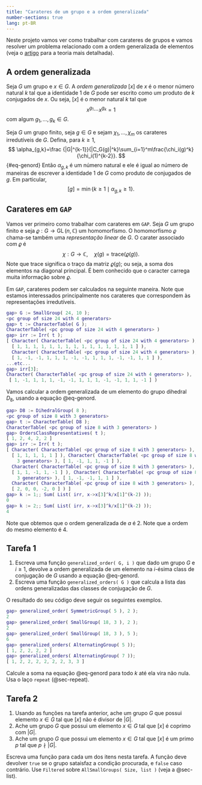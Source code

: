 ```yaml
---
title: "Carateres de um grupo e a ordem generalizada"
number-sections: true
lang: pt-BR
---
```



Neste projeto vamos ver como trabalhar com carateres de grupos e vamos resolver um problema relacionado com a ordem generalizada de elementos (veja o [artigo](https://link.springer.com/article/10.1007/s00013-023-01931-5) para a teoria mais detalhada). 

## A ordem generalizada

:::{.problem}
Seja $G$ um grupo e $x\in G$. A *ordem generalizada* $[x]$ de $x$ é o menor número natural $k$ tal que a identidade $1$ de $G$ pode ser escrito como um produto de $k$ conjugados de $x$. Ou seja, $[x]$ é o menor natural $k$ tal que 
$$
x^{g_1}\cdots x^{g_k}=1
$$
com algum $g_1,\ldots,g_k\in G$. 


:::{#thm-ord-gen}
Seja $G$ um grupo finito, seja $g\in G$ e sejam $\chi_1,\ldots,\chi_m$ os carateres irredutíveis de $G$. Defina, para $k\geq 1$, 
$$
\alpha_{g,k}=\frac {|G|^{k-1}}{|C_G(g)|^k}\sum_{i=1}^m\frac{\chi_i(g)^k}{\chi_i(1)^{k-2}}.
$${#eq-genord}
Então $\alpha_{g,k}$ é um número natural e ele é igual ao número de maneiras de escrever a identidade $1$ de $G$ como produto de conjugados de $g$. Em particular, 
$$
[g]=\min\{k\geq 1\mid \alpha_{g,k}\geq 1\}.
$$
:::
:::

## Carateres em `GAP`

:::{.subexample}
Vamos ver primeiro como trabalhar com carateres em `GAP`. Seja $G$ um grupo finito e seja $\varrho:G\to \operatorname{GL}(n,\mathbb C)$ um homomorfismo. O homomorfismo $\varrho$ chama-se também uma *representação linear* de $G$. O carater associado com $\varrho$ é 
$$
\chi:G\to\mathbb C,\quad \chi(g)=\mbox{trace}(\varrho(g)). 
$$
Note que $\mbox{trace}$ significa o traço da matriz $\varrho(g)$; ou seja, a soma dos elementos na diagonal principal. É bem conhecido que o caracter carrega muita informação sobre $\varrho$.

Em `GAP`, carateres podem ser calculados na seguinte maneira. Note que estamos interessados principalmente nos carateres que correspondem às representações irredutíveis.

```matlab
gap> G := SmallGroup( 24, 10 );
<pc group of size 24 with 4 generators>
gap> t := CharacterTable( G );
CharacterTable( <pc group of size 24 with 4 generators> )
gap> irr := Irr( t );
[ Character( CharacterTable( <pc group of size 24 with 4 generators> ),
  [ 1, 1, 1, 1, 1, 1, 1, 1, 1, 1, 1, 1, 1, 1, 1 ] ), 
  Character( CharacterTable( <pc group of size 24 with 4 generators> ),
  [ 1, -1, -1, 1, 1, 1, -1, -1, 1, 1, 1, -1, -1, 1, 1 ] ), 
...etc...
gap> irr[3];
Character( CharacterTable( <pc group of size 24 with 4 generators> ),
 [ 1, -1, 1, 1, 1, -1, -1, 1, 1, 1, -1, -1, 1, 1, -1 ] )
```
:::



:::{.subexample}
Vamos calcular a ordem generalizada de um elemento do grupo dihedral $D_8$, usando a equação @eq-genord.

```matlab
gap> D8 := DihedralGroup( 8 );
<pc group of size 8 with 3 generators>
gap> t := CharacterTable( D8 );
CharacterTable( <pc group of size 8 with 3 generators> )
gap> OrdersClassRepresentatives( t );
[ 1, 2, 4, 2, 2 ]
gap> irr := Irr( t );
[ Character( CharacterTable( <pc group of size 8 with 3 generators> ),
  [ 1, 1, 1, 1, 1 ] ), Character( CharacterTable( <pc group of size 8 with 
    3 generators> ), [ 1, -1, 1, 1, -1 ] ), 
  Character( CharacterTable( <pc group of size 8 with 3 generators> ),
  [ 1, 1, -1, 1, -1 ] ), Character( CharacterTable( <pc group of size 8 with 
    3 generators> ), [ 1, -1, -1, 1, 1 ] ), 
  Character( CharacterTable( <pc group of size 8 with 3 generators> ),
  [ 2, 0, 0, -2, 0 ] ) ]
gap> k := 1;; Sum( List( irr, x->x[3]^k/x[1]^(k-2) ));
0
gap> k := 2;; Sum( List( irr, x->x[3]^k/x[1]^(k-2) ));
4
```

Note que obtemos que o ordem generalizada de $a$ é $2$. Note que a ordem do mesmo elemento é $4$. 
:::

## Tarefa 1
:::{.problem}
1. Escreva uma função `generalized_order( G, i )` que dado um grupo $G$ e $i\geq 1$, devolve a ordem generalizada de um elemento na $i$-ésima class de conjugação de $G$ usando a equação @eq-genord.  
2. Escreva uma função `generalized_orders( G )` que calcula a lista das ordens generalizadas das classes de conjugação de $G$.

O resultado do seu código deve seguir os seguintes exemplos.
```matlab
gap> generalized_order( SymmetricGroup( 5 ), 2 );
2
gap> generalized_order( SmallGroup( 18, 3 ), 2 );
2
gap> generalized_order( SmallGroup( 18, 3 ), 5 );
6
gap> generalized_orders( AlternatingGroup( 5 ));
[ 1, 2, 2, 2, 2 ]
gap> generalized_orders( AlternatingGroup( 7 ));
[ 1, 2, 2, 2, 2, 2, 2, 3, 3 ]
```
:::

:::{.hint}
Calcule a soma na equação @eq-genord para todo $k$ até ela vira não nula. Usa o laço `repeat` (@sec-repeat).
:::

<!--
generalized_orders := G -> List( [1..NrConjugacyClasses( G )], x->generalized_order( G, x ));
-->

<!--
generalized_order := function( G, x )
  local t, irr, k;

  t := CharacterTable( G );
  irr := Irr( t );
  k := 0; 
  repeat
    k := k+1;
  until Sum( List( irr, chi->chi[x]^k/chi[1]^(k-2))) > 0;

  return k;
end;
-->

## Tarefa 2
:::{.subproblem}
1. Usando as funções na tarefa anterior, ache um grupo $G$ que possui elemento $x\in G$ tal que $[x]$ não é divisor de $|G|$. 
2. Ache um grupo $G$ que possui um elemento $x\in G$ tal que $[x]$ é coprimo com $|G|$.
3. Ache um grupo $G$ que possui um elemento $x\in G$ tal que $[x]$ é um primo $p$ tal que $p\nmid |G|$. 
:::

:::{.hint}
Escreva uma função para cada um dos itens nesta tarefa. A função deve devolver `true` se o grupo sataisfaz a condição procurada, e `false` caso contrário. Use `Filtered` sobre `AllSmallGroups( Size, list )` (veja a @sec-list).
:::

